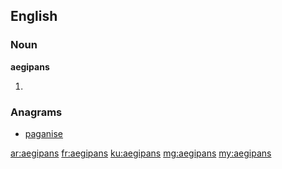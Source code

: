 ==English==

===Noun===
'''aegipans'''

# {{plural of|aegipan}}

===Anagrams===
* [[paganise#English|paganise]]

[[ar:aegipans]]
[[fr:aegipans]]
[[ku:aegipans]]
[[mg:aegipans]]
[[my:aegipans]]
